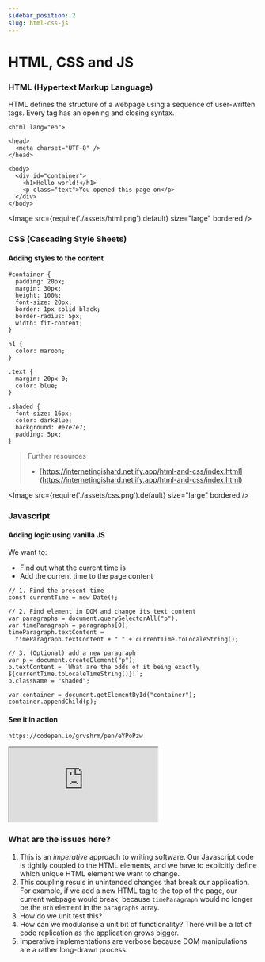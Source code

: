 ```yaml
---
sidebar_position: 2
slug: html-css-js
---
```



# HTML, CSS and JS

### HTML (Hypertext Markup Language)

HTML defines the structure of a webpage using a sequence of user-written tags. Every tag has an opening and closing syntax.

```
<html lang="en">

<head>
  <meta charset="UTF-8" />
</head>

<body>
  <div id="container">
    <h1>Hello world!</h1>
    <p class="text">You opened this page on</p>
  </div>
</body>
```

<Image src={require('./assets/html.png').default} size="large" bordered />

### CSS (Cascading Style Sheets)

#### Adding styles to the content

```
#container {
  padding: 20px;
  margin: 30px;
  height: 100%;
  font-size: 20px;
  border: 1px solid black;
  border-radius: 5px;
  width: fit-content;
}

h1 {
  color: maroon;
}

.text {
  margin: 20px 0;
  color: blue;
}

.shaded {
  font-size: 16px;
  color: darkBlue;
  background: #e7e7e7;
  padding: 5px;
}
```

> Further resources
>
> - [https://internetingishard.netlify.app/html-and-css/index.html](https://internetingishard.netlify.app/html-and-css/index.html)

<Image src={require('./assets/css.png').default} size="large" bordered />

### Javascript

#### Adding logic using vanilla JS

We want to:

- Find out what the current time is
- Add the current time to the page content

```
// 1. Find the present time
const currentTime = new Date();

// 2. Find element in DOM and change its text content
var paragraphs = document.querySelectorAll("p");
var timeParagraph = paragraphs[0];
timeParagraph.textContent =
  timeParagraph.textContent + " " + currentTime.toLocaleString();

// 3. (Optional) add a new paragraph
var p = document.createElement("p");
p.textContent = `What are the odds of it being exactly ${currentTime.toLocaleTimeString()}!`;
p.className = "shaded";

var container = document.getElementById("container");
container.appendChild(p);
```

#### See it in action

```
https://codepen.io/grvshrm/pen/eYPoPzw
```

<iframe
  src="https://codepen.io/grvshrm/embed/eYPoPzw"
  style={{ width: '100%', height: '400px' }}
></iframe>

### What are the issues here?

1. This is an _imperative_ approach to writing software. Our Javascript code is tightly coupled to the HTML elements, and we have to explicitly define which unique HTML element we want to change.
2. This coupling resuls in unintended changes that break our application. For example, if we add a new HTML tag to the top of the page, our current webpage would break, because `timeParagraph` would no longer be the `0th` element in the `paragraphs` array.
3. How do we unit test this?
4. How can we modularise a unit bit of functionality? There will be a lot of code replication as the application grows bigger.
5. Imperative implementations are verbose because DOM manipulations are a rather long-drawn process.
